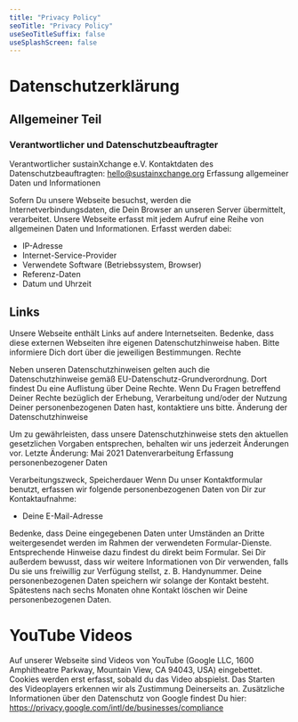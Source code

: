 ```yaml
---
title: "Privacy Policy"
seoTitle: "Privacy Policy"
useSeoTitleSuffix: false
useSplashScreen: false
---
```


# Datenschutzerklärung

## Allgemeiner Teil

### Verantwortlicher und Datenschutzbeauftragter

Verantwortlicher sustainXchange e.V. Kontaktdaten des Datenschutzbeauftragten:
hello@sustainxchange.org Erfassung allgemeiner Daten und Informationen

Sofern Du unsere Webseite besuchst, werden die Internetverbindungsdaten, die
Dein Browser an unseren Server übermittelt, verarbeitet. Unsere Webseite erfasst
mit jedem Aufruf eine Reihe von allgemeinen Daten und Informationen. Erfasst
werden dabei:

- IP-Adresse
- Internet-Service-Provider
- Verwendete Software (Betriebssystem, Browser)
- Referenz-Daten
- Datum und Uhrzeit

## Links

Unsere Webseite enthält Links auf andere Internetseiten. Bedenke, dass diese
externen Webseiten ihre eigenen Datenschutzhinweise haben. Bitte informiere Dich
dort über die jeweiligen Bestimmungen. Rechte

Neben unseren Datenschutzhinweisen gelten auch die Datenschutzhinweise gemäß
EU-Datenschutz-Grundverordnung. Dort findest Du eine Auflistung über Deine
Rechte. Wenn Du Fragen betreffend Deiner Rechte bezüglich der Erhebung,
Verarbeitung und/oder der Nutzung Deiner personenbezogenen Daten hast,
kontaktiere uns bitte. Änderung der Datenschutzhinweise

Um zu gewährleisten, dass unsere Datenschutzhinweise stets den aktuellen
gesetzlichen Vorgaben entsprechen, behalten wir uns jederzeit Änderungen vor.
Letzte Änderung: Mai 2021 Datenverarbeitung Erfassung personenbezogener Daten

Verarbeitungszweck, Speicherdauer Wenn Du unser Kontaktformular benutzt,
erfassen wir folgende personenbezogenen Daten von Dir zur Kontaktaufnahme:

- Deine E-Mail-Adresse

Bedenke, dass Deine eingegebenen Daten unter Umständen an Dritte weitergesendet
werden im Rahmen der verwendeten Formular-Dienste. Entsprechende Hinweise dazu
findest du direkt beim Formular. Sei Dir außerdem bewusst, dass wir weitere
Informationen von Dir verwenden, falls Du sie uns freiwillig zur Verfügung
stellst, z. B. Handynummer. Deine personenbezogenen Daten speichern wir solange
der Kontakt besteht. Spätestens nach sechs Monaten ohne Kontakt löschen wir
Deine personenbezogenen Daten.

# YouTube Videos

Auf unserer Webseite sind Videos von YouTube (Google LLC, 1600 Amphitheatre
Parkway, Mountain View, CA 94043, USA) eingebettet. Cookies werden erst erfasst,
sobald du das Video abspielst. Das Starten des Videoplayers erkennen wir als
Zustimmung Deinerseits an. Zusätzliche Informationen über den Datenschutz von
Google findest Du hier: https://privacy.google.com/intl/de/businesses/compliance
